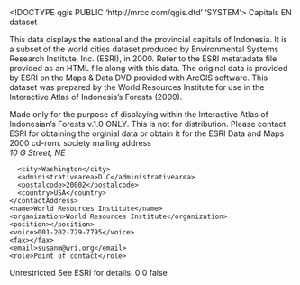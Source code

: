 <!DOCTYPE qgis PUBLIC 'http://mrcc.com/qgis.dtd' 'SYSTEM'>
<qgis version="3.34.0-Prizren">
  <identifier>Capitals</identifier>
  <parentidentifier></parentidentifier>
  <language>EN</language>
  <type>dataset</type>
  <title>Capitals</title>
  <abstract>This data displays the national and the provincial capitals of Indonesia. It is a subset of the world cities dataset produced by Environmental Systems Research Institute, Inc. (ESRI), in 2000. Refer to the ESRI metatadata file provided as an HTML file along with this data. The original data is provided by ESRI on the Maps &amp; Data DVD provided with ArcGIS software. This dataset was prepared by the World Resources Institute for use in the Interactive Atlas of Indonesia's Forests (2009). 

Made only for the purpose of displaying within the Interactive Atlas of Indonesian's Forests v.1.0 ONLY. This is not for distribution. Please contact ESRI for obtaining the orginial data or obtain it for the ESRI Data and Maps 2000 cd-rom.</abstract>
  <keywords vocabulary="gmd:topicCategory">
    <keyword>society</keyword>
  </keywords>
  <contact>
    <contactAddress>
      <type>mailing address</type>
      <address>10 G Street, NE</address>
      <city>Washington</city>
      <administrativearea>D.C</administrativearea>
      <postalcode>20002</postalcode>
      <country>USA</country>
    </contactAddress>
    <name>World Resources Institute</name>
    <organization>World Resources Institute</organization>
    <position></position>
    <voice>001-202-729-7795</voice>
    <fax></fax>
    <email>susanm@wri.org</email>
    <role>Point of contact</role>
  </contact>
  <links>
    <link size="" type="Local Area Network" name="Shapefile" url="file://\\WRICSAP029333\GIS\Users\Lauriane\BACK_UPS\Indonesia_Atlas_1\Indonesia_Atlas_Cd_rom_versions\24_Atlas_Indonesia\Install\Data\PopulatedPlaces\Capitals.shp" description="" format="" mimeType=""/>
  </links>
  <dates/>
  <fees></fees>
  <constraints type="Access">Unrestricted</constraints>
  <rights>See ESRI for details.</rights>
  <encoding></encoding>
  <crs>
    <spatialrefsys nativeFormat="Wkt">
      <wkt></wkt>
      <proj4></proj4>
      <srsid>0</srsid>
      <srid>0</srid>
      <authid></authid>
      <description></description>
      <projectionacronym></projectionacronym>
      <ellipsoidacronym></ellipsoidacronym>
      <geographicflag>false</geographicflag>
    </spatialrefsys>
  </crs>
  <extent>
    <spatial crs="EPSG:4326" minz="0" maxx="140.71899400000000924" maxz="0" miny="-10.17246399999999973" minx="95.33333600000000274" maxy="5.56666699999999981" dimensions="2"/>
  </extent>
</qgis>
